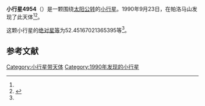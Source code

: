 {{Infobox planet
| bgcolour = #FFFFC0
| name = 4954 Eric
| symbol = 
| image = 
| caption = 
| discovery = yes
| discovery_ref = 
| discoverer = {{link-en|布莱恩·P·罗马|Brian P. Roman}}
| discovery_site = [[帕洛马山|帕洛马山]] 
| discovered = 1990年9月23日
| designations = yes
| mp_name = 
| named_after = 
| alt_names = 
| mp_category = [[阿莫尔型小行星|阿莫尔型小行星]]
| orbit_ref = <ref name="a">[http://ssd.jpl.nasa.gov/sbdb.cgi?sstr=4954 4954 Eric] {{Wayback|url=http://ssd.jpl.nasa.gov/sbdb.cgi?sstr=4954 |date=20210717062857 }}，小行星數據庫瀏覽器（JPL Small-Body Database Browser）－[[美国国家航空航天局|美国国家航空航天局]]喷气推进实验室</ref>
| epoch = 2456400.5 (2013年4月18日更新)
| aphelion = {{convert|2.899511886076236|AU|km|3|abbr=on|lk=out}}
| perihelion = {{convert|1.103300173266665|AU|km|3|abbr=on}}
| semimajor = {{convert|2.001406029671451|AU|km|3|abbr=on}}
| eccentricity = 0.448737459
| period = 1034.19214 [[日|日]]<br />2.83[[儒略年|儒略年]]
| avg_speed = 
| inclination = 17.44625881381282
| asc_node = 358.5363294549692
| mean_anomaly = 
| arg_peri = 52.45167021365395
| satellites = 
| physical_characteristics = yes
| dimensions = 
| mass = 
| density = 
| surface_grav = 
| escape_velocity = 
| sidereal_day = 
| axial_tilt = 
| pole_ecliptic_lat = 
| pole_ecliptic_lon = 
| albedo = 
| temperatures= 
| temp_name1 = 
| mean_temp_1 = 
| max_temp_1 = 
| temp_name2 = 
| max_temp_2 = 
| spectral_type = 
| abs_magnitude = 52.45167021365395
}}

'''小行星4954'''（{{lang-en|4954 Eric}}）是一颗围绕[[太阳|太阳]][[公转|公转]]的[[小行星|小行星]]。1990年9月23日，{{link-en|布莱恩·P·罗马|Brian P. Roman}}在帕洛马山发现了此天体<ref name="a" /><ref>{{cite news|title=小行星列表|url=http://cfa-www.harvard.edu/iau/lists/NumberedMPs.txt|accessdate=2013-07-08|newspaper=哈佛大学|archive-date=2008-05-17|archive-url=https://web.archive.org/web/20080517010638/http://cfa-www.harvard.edu/iau/lists/NumberedMPs.txt|dead-url=no}}</ref>。

这颗小行星的[[绝对星等|绝对星等]]为52.45167021365395等<ref name="a" />。

==参考文献==
{{reflist}}
{{Minor Planet Number|[[小行星4953|小行星4953]]|[[小行星4955|小行星4955]]}}

{{小天体}}

[[Category:小行星带天体|Category:小行星带天体]]
[[Category:1990年发现的小行星|Category:1990年发现的小行星]]

{{asteroid-stub}}